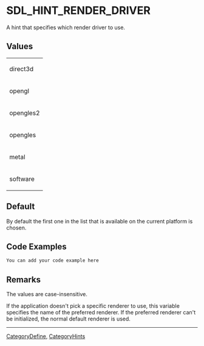 
= SDL_HINT_RENDER_DRIVER =
A hint that specifies which render driver to use.


== Values ==
{|
|direct3d
|-
|opengl
|-
|opengles2
|-
|opengles
|-
|metal
|-
|software
|}

== Default ==
By default the first one in the list that is available on the current platform is chosen.

== Code Examples ==
<syntaxhighlight lang='c++'>
You can add your code example here
</syntaxhighlight>

== Remarks ==
The values are case-insensitive.

If the application doesn't pick a specific renderer to use, this variable specifies the name of the preferred renderer.  If the preferred renderer can't be initialized, the normal default renderer is used.

----
[[CategoryDefine]], [[CategoryHints]]
